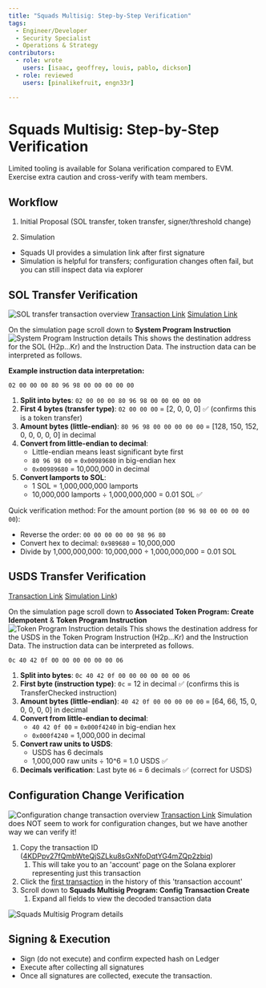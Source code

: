 ```yaml
---
title: "Squads Multisig: Step-by-Step Verification"
tags:
  - Engineer/Developer
  - Security Specialist
  - Operations & Strategy
contributors:
  - role: wrote
    users: [isaac, geoffrey, louis, pablo, dickson]
  - role: reviewed
    users: [pinalikefruit, engn33r]

---
```



<TagProvider>
<TagFilter />

# Squads Multisig: Step-by-Step Verification
Limited tooling is available for Solana verification compared to EVM. Exercise extra caution and cross-verify with team members.

<TagList tags={frontmatter.tags} />
<AttributionList contributors={frontmatter.contributors} />

## Workflow

1) Initial Proposal (SOL transfer, token transfer, signer/threshold change)

2) Simulation

- Squads UI provides a simulation link after first signature
- Simulation is helpful for transfers; configuration changes often fail, but you can still inspect data via explorer

## SOL Transfer Verification

![SOL transfer transaction overview](https://frameworks-static.s3.us-east-2.amazonaws.com/images/multisig-for-protocols/sol-transfer-transaction-overview.png)
[Transaction Link](https://app.squads.so/squads/e4knHMRYwCTQH879dRoTUvWwKR9jy5jE52kh2iy4kL2/transactions/2sAD1s2cpN8xkDKpsjF3mgpAZ5T6Ly4Zuattr6eMzmjG)
[Simulation Link](https://explorer.solana.com/tx/inspector?signatures=%255B%25221111111111111111111111111111111111111111111111111111111111111111%2522%252C%25221111111111111111111111111111111111111111111111111111111111111111%2522%255D&message=gAIAAgZwPe7Z%252FXshAtomCcciz6nV7UMyPHih06vc7yk9ty6UoAl%252BvEzOMR3HvSFhM2GWdWNVeRQBVmsO%252BMzLyKmaMKEz7jI0LiZeXnyTOKjFEy5Th61mABykSj2asFCSBK3vw7WMKRhm0xquPpdNaEAeFg%252FN30zo7KzBfmzdI3QlkLN55QMGRm%252FlIRcy%252F%252BytunLDm%252Be8jOW7xfcSayxDmzpAAAAAAAAAAAAAAAAAAAAAAAAAAAAAAAAAAAAAAAAAAAAAAAAS9ir2PAxknA4YchoA50xsGOmMh%252FMWqcxS3WgQCJFjjgQEAAUBAAAEAAQABQLAXBUABQIBAgwCAAAAgJaYAAAAAAAFAgEDDAIAAABAS0wAAAAAAAA%253D)

On the simulation page scroll down to **System Program Instruction**
![System Program Instruction details](https://frameworks-static.s3.us-east-2.amazonaws.com/images/multisig-for-protocols/system-program-instruction-details.png)
This shows the destination address for the SOL (H2p…Kr) and the Instruction Data. The instruction data can be interpreted as follows.

**Example instruction data interpretation:**
```
02 00 00 00 80 96 98 00 00 00 00 00
```

1. **Split into bytes**: `02 00 00 00 80 96 98 00 00 00 00 00`
2. **First 4 bytes (transfer type)**: `02 00 00 00` = [2, 0, 0, 0] ✅ (confirms this is a token transfer)
3. **Amount bytes (little-endian)**: `80 96 98 00 00 00 00 00` = [128, 150, 152, 0, 0, 0, 0, 0] in decimal
4. **Convert from little-endian to decimal**:
   - Little-endian means least significant byte first
   - `80 96 98 00` = `0x00989680` in big-endian hex
   - `0x00989680` = 10,000,000 in decimal
5. **Convert lamports to SOL**:
   - 1 SOL = 1,000,000,000 lamports
   - 10,000,000 lamports ÷ 1,000,000,000 = 0.01 SOL ✅

Quick verification method:
For the amount portion (`80 96 98 00 00 00 00 00`):
- Reverse the order: `00 00 00 00 00 98 96 80`
- Convert hex to decimal: `0x989680` = 10,000,000
- Divide by 1,000,000,000: 10,000,000 ÷ 1,000,000,000 = 0.01 SOL

## USDS Transfer Verification

[Transaction Link](https://app.squads.so/squads/e4knHMRYwCTQH879dRoTUvWwKR9jy5jE52kh2iy4kL2/transactions/CpPSRtvsZjhYrQwXKg72JwnLYsFQEmCkKLLA1v97ggTF)
[Simulation Link](https://explorer.solana.com/tx/inspector?signatures=%255B%25221111111111111111111111111111111111111111111111111111111111111111%2522%252C%25221111111111111111111111111111111111111111111111111111111111111111%2522%255D&message=gAIABQmMKRhm0xquPpdNaEAeFg%252FN30zo7KzBfmzdI3QlkLN55Ql%252BvEzOMR3HvSFhM2GWdWNVeRQBVmsO%252BMzLyKmaMKEzxF5adOSOc03j8RtbcEMRZfSyDhZDpj%252Bf89egzdX3712eUpW3sOB32puEK85AjoAlc8KSleU8LnaIbhD8fK9eRgMGRm%252FlIRcy%252F%252BytunLDm%252Be8jOW7xfcSayxDmzpAAAAAjJclj04kifG7PRApFI4NgwtaE5na%252FxCEBI572Nvp%252BFnuMjQuJl5efJM4qMUTLlOHrWYAHKRKPZqwUJIEre%252FDtQcHMS0dQdpx8PsoDBZizWXr6y4IWcDLrj%252Fb3LJshuCvBt324ddloZPZy%252BFGzut5rBy0he1fWzeROoz1hX7%252FAKkVxPfrULPMJ%252BJHEroegjMTe9e7y7fbwd%252BuhToyuOMfEQQEAAUBAAAEAAQABQLAXBUABQYBAgYHCQgBAQgEAwcCAQoMQEIPAAAAAAAGAbqmLEkSumVVR1a24Yy6rkkWI1IASK6g1AQ30DXoTsREAAEF))

On the simulation page scroll down to **Associated Token Program: Create Idempotent** & **Token Program Instruction**
![Token Program Instruction details](https://frameworks-static.s3.us-east-2.amazonaws.com/images/multisig-for-protocols/token-program-instruction-details.png)
This shows the destination address for the USDS in the Token Program Instruction (H2p…Kr) and the Instruction Data. The instruction data can be interpreted as follows.
```
0c 40 42 0f 00 00 00 00 00 00 06
```

1. **Split into bytes**: `0c 40 42 0f 00 00 00 00 00 00 06`
2. **First byte (instruction type)**: `0c` = 12 in decimal ✅ (confirms this is TransferChecked instruction)
3. **Amount bytes (little-endian)**: `40 42 0f 00 00 00 00 00` = [64, 66, 15, 0, 0, 0, 0, 0] in decimal
4. **Convert from little-endian to decimal**:
   - `40 42 0f 00` = `0x000f4240` in big-endian hex
   - `0x000f4240` = 1,000,000 in decimal
5. **Convert raw units to USDS**:
   - USDS has 6 decimals
   - 1,000,000 raw units ÷ 10^6 = 1.0 USDS ✅
6. **Decimals verification**: Last byte `06` = 6 decimals ✅ (correct for USDS)

## Configuration Change Verification

![Configuration change transaction overview](https://frameworks-static.s3.us-east-2.amazonaws.com/images/multisig-for-protocols/configuration-change-transaction-overview.png)
[Transaction Link](https://app.squads.so/squads/e4knHMRYwCTQH879dRoTUvWwKR9jy5jE52kh2iy4kL2/transactions/4KDPpv27fQmbWteQjSZLku8sGxNfoDqtYG4mZQp2zbiq)
Simulation does NOT seem to work for configuration changes, but we have another way we can verify it!

1. Copy the transaction ID ([4KDPpv27fQmbWteQjSZLku8sGxNfoDqtYG4mZQp2zbiq](https://explorer.solana.com/address/4KDPpv27fQmbWteQjSZLku8sGxNfoDqtYG4mZQp2zbiq?signatures=%255B%25221111111111111111111111111111111111111111111111111111111111111111%2522%252C%25221111111111111111111111111111111111111111111111111111111111111111%2522%255D&message=gAIABQmMKRhm0xquPpdNaEAeFg%252FN30zo7KzBfmzdI3QlkLN55Ql%252BvEzOMR3HvSFhM2GWdWNVeRQBVmsO%252BMzLyKmaMKEzxF5adOSOc03j8RtbcEMRZfSyDhZDpj%252Bf89egzdX3712eUpW3sOB32puEK85AjoAlc8KSleU8LnaIbhD8fK9eRgMGRm%252FlIRcy%252F%252BytunLDm%252Be8jOW7xfcSayxDmzpAAAAAjJclj04kifG7PRApFI4NgwtaE5na%252FxCEBI572Nvp%252BFnuMjQuJl5efJM4qMUTLlOHrWYAHKRKPZqwUJIEre%252FDtQcHMS0dQdpx8PsoDBZizWXr6y4IWcDLrj%252Fb3LJshuCvBt324ddloZPZy%252BFGzut5rBy0he1fWzeROoz1hX7%252FAKkVxPfrULPMJ%252BJHEroegjMTe9e7y7fbwd%252BuhToyuOMfEQQEAAUBAAAEAAQABQLAXBUABQYBAgYHCQgBAQgEAwcCAQoMQEIPAAAAAAAGAbqmLEkSumVVR1a24Yy6rkkWI1IASK6g1AQ30DXoTsREAAEF))
   1. This will take you to an 'account' page on the Solana explorer representing just this transaction
2. Click the [first transaction](https://explorer.solana.com/tx/36QYWYC9a5eCtd8QNkdjWmqUyY21wNYBNRtuQrtPqJRg1QbeL8rmVKume21VwrQRjJHZjkHVMMWA1sYWtF4wfZ6u) in the history of this 'transaction account'
3. Scroll down to **Squads Multisig Program: Config Transaction Create**
   1. Expand all fields to view the decoded transaction data

![Squads Multisig Program details](https://frameworks-static.s3.us-east-2.amazonaws.com/images/multisig-for-protocols/squads-multisig-program-details.png)

## Signing & Execution

- Sign (do not execute) and confirm expected hash on Ledger
- Execute after collecting all signatures
- Once all signatures are collected, execute the transaction.



</TagProvider>
<ContributeFooter />

